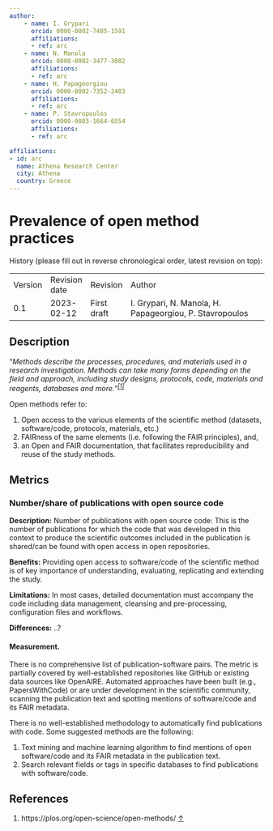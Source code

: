 ```yaml
---
author:
    - name: I. Grypari
      orcid: 0000-0002-7485-1591
      affiliations:
      - ref: arc
    - name: N. Manola
      orcid: 0000-0002-3477-3082
      affiliations:
      - ref: arc
    - name: H. Papageorgiou
      orcid: 0000-0002-7352-2403
      affiliations:
      - ref: arc
    - name: P. Stavropoulos
      orcid: 0000-0003-1664-6554
      affiliations:
      - ref: arc

affiliations:
- id: arc
  name: Athena Research Center
  city: Athena
  country: Greece
---
```


# Prevalence of open method practices {#prevalence-of-open-method-practices .unnumbered}

History (please fill out in reverse chronological order, latest revision on top):

|         |               |             |                                                         |
|---------|---------------|-------------|---------------------------------------------------------|
| Version | Revision date | Revision    | Author                                                  |
| 0.1     | 2023-02-12    | First draft | I. Grypari, N. Manola, H. Papageorgiou, P. Stavropoulos |

## Description

“*Methods describe the processes, procedures, and materials used in a research investigation. Methods can take many forms depending on the field and approach, including study designs, protocols, code, materials and reagents, databases and more.”^[\[1\]](#footnote-2){#footnote-ref-2}^*

Open methods refer to:

1.  Open access to the various elements of the scientific method (datasets, software/code, protocols, materials, etc.)
2.  FAIRness of the same elements (i.e. following the FAIR principles), and,
3.  an Open and FAIR documentation, that facilitates reproducibility and reuse of the study methods.

## Metrics

### Number/share of publications with open source code

**Description:** Number of publications with open source code: This is the number of publications for which the code that was developed in this context to produce the scientific outcomes included in the publication is shared/can be found with open access in open repositories.

**Benefits:** Providing open access to software/code of the scientific method is of key importance of understanding, evaluating, replicating and extending the study.

**Limitations:** In most cases, detailed documentation must accompany the code including data management, cleansing and pre-processing, configuration files and workflows.

**Differences:** ..?

#### Measurement.

There is no comprehensive list of publication-software pairs. The metric is partially covered by well-established repositories like GitHub or existing data sources like OpenAIRE. Automated approaches have been built (e.g., PapersWithCode) or are under development in the scientific community, scanning the publication text and spotting mentions of software/code and its FAIR metadata.

There is no well-established methodology to automatically find publications with code. Some suggested methods are the following:

1.  Text mining and machine learning algorithm to find mentions of open software/code and its FAIR metadata in the publication text.
2.  Search relevant fields or tags in specific databases to find publications with software/code.

## References

1.  ::: {#footnote-2}
    https://plos.org/open-science/open-methods/ [↑](#footnote-ref-2)
    :::
